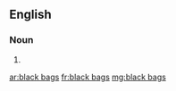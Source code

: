 ==English==

===Noun===
{{head|en|head=[[black]] [[bag]]s}}

# {{plural of|black bag}}

[[ar:black bags]]
[[fr:black bags]]
[[mg:black bags]]